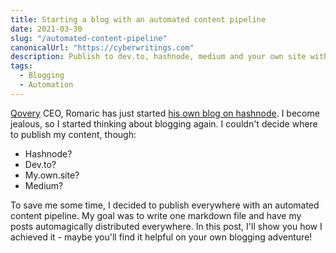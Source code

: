 ```yaml
---
title: Starting a blog with an automated content pipeline
date: 2021-03-30
slug: "/automated-content-pipeline"
canonicalUrl: "https://cyberwritings.com"
description: Publish to dev.to, hashnode, medium and your own site with one click.
tags:
  - Blogging
  - Automation
---
```


[Qovery](https://www.qovery.com/) CEO, Romaric has just started [his own blog on hashnode](https://www.heapstack.sh/). I become jealous, so I started thinking about blogging again. I couldn't decide where to publish my content, though:

- Hashnode?
- Dev.to?
- My.own.site?
- Medium?

To save me some time, I decided to publish everywhere with an automated content pipeline. My goal was to write one markdown file and have my posts
automagically distributed everywhere. In this post, I'll show you how I achieved it - maybe you'll find it helpful on your own blogging adventure!
